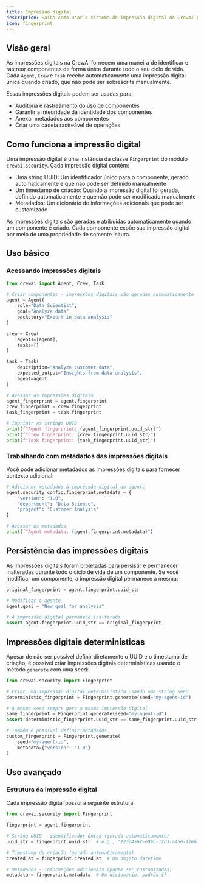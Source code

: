 ```yaml
---
title: Impressão digital
description: Saiba como usar o sistema de impressão digital da CrewAI para identificar e rastrear componentes de forma única durante todo o seu ciclo de vida.
icon: fingerprint
---
```


## Visão geral

As impressões digitais na CrewAI fornecem uma maneira de identificar e rastrear componentes de forma única durante todo o seu ciclo de vida. Cada `Agent`, `Crew` e `Task` recebe automaticamente uma impressão digital única quando criado, que não pode ser sobrescrita manualmente.

Essas impressões digitais podem ser usadas para:
- Auditoria e rastreamento do uso de componentes
- Garantir a integridade da identidade dos componentes
- Anexar metadados aos componentes
- Criar uma cadeia rastreável de operações

## Como funciona a impressão digital

Uma impressão digital é uma instância da classe `Fingerprint` do módulo `crewai.security`. Cada impressão digital contém:

- Uma string UUID: Um identificador único para o componente, gerado automaticamente e que não pode ser definido manualmente
- Um timestamp de criação: Quando a impressão digital foi gerada, definido automaticamente e que não pode ser modificado manualmente
- Metadados: Um dicionário de informações adicionais que pode ser customizado

As impressões digitais são geradas e atribuídas automaticamente quando um componente é criado. Cada componente expõe sua impressão digital por meio de uma propriedade de somente leitura.

## Uso básico

### Acessando impressões digitais

```python
from crewai import Agent, Crew, Task

# Criar componentes - impressões digitais são geradas automaticamente
agent = Agent(
    role="Data Scientist",
    goal="Analyze data",
    backstory="Expert in data analysis"
)

crew = Crew(
    agents=[agent],
    tasks=[]
)

task = Task(
    description="Analyze customer data",
    expected_output="Insights from data analysis",
    agent=agent
)

# Acessar as impressões digitais
agent_fingerprint = agent.fingerprint
crew_fingerprint = crew.fingerprint
task_fingerprint = task.fingerprint

# Imprimir as strings UUID
print(f"Agent fingerprint: {agent_fingerprint.uuid_str}")
print(f"Crew fingerprint: {crew_fingerprint.uuid_str}")
print(f"Task fingerprint: {task_fingerprint.uuid_str}")
```

### Trabalhando com metadados das impressões digitais

Você pode adicionar metadados às impressões digitais para fornecer contexto adicional:

```python
# Adicionar metadados à impressão digital do agente
agent.security_config.fingerprint.metadata = {
    "version": "1.0",
    "department": "Data Science",
    "project": "Customer Analysis"
}

# Acessar os metadados
print(f"Agent metadata: {agent.fingerprint.metadata}")
```

## Persistência das impressões digitais

As impressões digitais foram projetadas para persistir e permanecer inalteradas durante todo o ciclo de vida de um componente. Se você modificar um componente, a impressão digital permanece a mesma:

```python
original_fingerprint = agent.fingerprint.uuid_str

# Modificar o agente
agent.goal = "New goal for analysis"

# A impressão digital permanece inalterada
assert agent.fingerprint.uuid_str == original_fingerprint
```

## Impressões digitais determinísticas

Apesar de não ser possível definir diretamente o UUID e o timestamp de criação, é possível criar impressões digitais determinísticas usando o método `generate` com uma seed:

```python
from crewai.security import Fingerprint

# Criar uma impressão digital determinística usando uma string seed
deterministic_fingerprint = Fingerprint.generate(seed="my-agent-id")

# A mesma seed sempre gera a mesma impressão digital
same_fingerprint = Fingerprint.generate(seed="my-agent-id")
assert deterministic_fingerprint.uuid_str == same_fingerprint.uuid_str

# Também é possível definir metadados
custom_fingerprint = Fingerprint.generate(
    seed="my-agent-id",
    metadata={"version": "1.0"}
)
```

## Uso avançado

### Estrutura da impressão digital

Cada impressão digital possui a seguinte estrutura:

```python
from crewai.security import Fingerprint

fingerprint = agent.fingerprint

# String UUID - identificador único (gerado automaticamente)
uuid_str = fingerprint.uuid_str  # e.g., "123e4567-e89b-12d3-a456-426614174000"

# Timestamp de criação (gerado automaticamente)
created_at = fingerprint.created_at  # Um objeto datetime

# Metadados - informações adicionais (podem ser customizadas)
metadata = fingerprint.metadata  # Um dicionário, padrão {}
```
